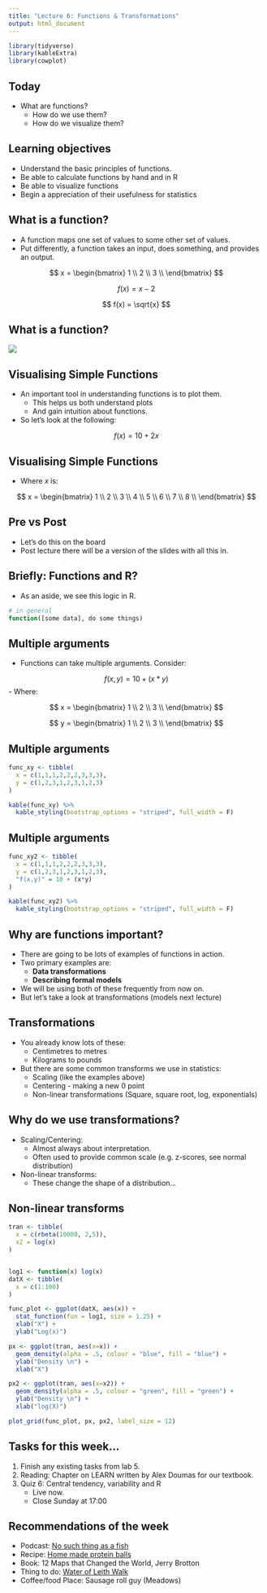 ```yaml
---
title: "Lecture 6: Functions & Transformations"
output: html_document
---
```

```r
library(tidyverse)
library(kableExtra)
library(cowplot)
```


## Today
- What are functions?
  - How do we use them?
  - How do we visualize them?

## Learning objectives
- Understand the basic principles of functions.
- Be able to calculate functions by hand and in R
- Be able to visualize functions
- Begin a appreciation of their usefulness for statistics

## What is a function?
- A function maps one set of values to some other set of values.
- Put differently, a function takes an input, does something, and provides an output.

$$
x = \begin{bmatrix}
1 \\ 
2 \\ 
3 \\ 
\end{bmatrix}
$$

$$
f(x) = x-2
$$

$$
f(x) = \sqrt{x}
$$

## What is a function?

![](function.png)

## Visualising Simple Functions
- An important tool in understanding functions is to plot them.
  - This helps us both understand plots
  - And gain intuition about functions.
- So let's look at the following:

$$
f(x) = 10 + 2x
$$

## Visualising Simple Functions

- Where $x$ is:

$$
x = \begin{bmatrix}
1 \\ 
2 \\ 
3 \\
4 \\
5 \\ 
6 \\ 
7 \\
8 \\
\end{bmatrix}
$$

## Pre vs Post
- Let's do this on the board
- Post lecture there will be a version of the slides with all this in.

## Briefly: Functions and R?
- As an aside, we see this logic in R.

```r
# in general
function([some data], do some things)
```

## Multiple arguments
- Functions can take multiple arguments. Consider:

$$
f(x,y) = 10 + (x*y)
$$
- Where:

$$
x = \begin{bmatrix}
1 \\ 
2 \\ 
3 \\ 
\end{bmatrix}
$$

$$
y = \begin{bmatrix}
1 \\ 
2 \\ 
3 \\ 
\end{bmatrix}
$$

## Multiple arguments
```r
func_xy <- tibble(
  x = c(1,1,1,2,2,2,3,3,3),
  y = c(1,2,3,1,2,3,1,2,3)
)

kable(func_xy) %>%
  kable_styling(bootstrap_options = "striped", full_width = F)
```

## Multiple arguments
```r
func_xy2 <- tibble(
  x = c(1,1,1,2,2,2,3,3,3),
  y = c(1,2,3,1,2,3,1,2,3),
  "f(x,y)" = 10 + (x*y)
)

kable(func_xy2) %>%
  kable_styling(bootstrap_options = "striped", full_width = F)
```

## Why are functions important?
- There are going to be lots of examples of functions in action.
- Two primary examples are:
    - **Data transformations**
    - **Describing formal models**
- We will be using both of these frequently from now on. 
- But let's take a look at transformations (models next lecture)

## Transformations
- You already know lots of these:
    - Centimetres to metres
    - Kilograms to pounds
- But there are some common transforms we use in statistics:
    - Scaling (like the examples above)
    - Centering - making a new 0 point
    - Non-linear transformations (Square, square root, log, exponentials)

## Why do we use transformations?
- Scaling/Centering: 
    - Almost always about interpretation.
    - Often used to provide common scale (e.g. z-scores, see normal distribution)
- Non-linear transforms:
    - These change the shape of a distribution...
    
## Non-linear transforms

```r
tran <- tibble(
  x = c(rbeta(10000, 2,5)),
  x2 = log(x)
)


log1 <- function(x) log(x)
datX <- tibble(
  x = c(1:100)
)

func_plot <- ggplot(datX, aes(x)) + 
  stat_function(fun = log1, size = 1.25) +
  xlab("X") +
  ylab("Log(x)")

px <- ggplot(tran, aes(x=x)) +
  geom_density(alpha = .5, colour = "blue", fill = "blue") +
  ylab("Density \n") +
  xlab("X")

px2 <- ggplot(tran, aes(x=x2)) +
  geom_density(alpha = .5, colour = "green", fill = "green") +
  ylab("Density \n") +
  xlab("log(X)")

plot_grid(func_plot, px, px2, label_size = 12)
```

    

## Tasks for this week...
1. Finish any existing tasks from lab 5.
2. Reading: Chapter on LEARN written by Alex Doumas for our textbook.
3. Quiz 6: Central tendency, variability and R
    - Live now.
    - Close Sunday at 17:00
    
## Recommendations of the week
- Podcast: [No such thing as a fish](https://www.nosuchthingasafish.com/)
- Recipe: [Home made protein balls](https://www.myfoodandhappiness.com/the-perfect-protein-energy-balls/)
- Book: 12 Maps that Changed the World, Jerry Brotton
- Thing to do: [Water of Leith Walk](http://www.waterofleith.org.uk/)   
- Coffee/food Place: Sausage roll guy (Meadows)

